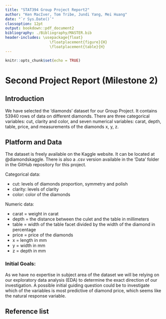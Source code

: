 ```yaml
---
title: "STAT394 Group Project Report2"
author: "Ken MacIver, Tom Tribe, Jundi Yang, Mei Huang"
date: "`r Sys.Date()`"
classoption: 12pt
output: bookdown::pdf_document2
bibliography: ./Bibliography/MASTER.bib
header-includes: \usepackage{float}
                    \floatplacement{figure}{H}
                    \floatplacement{table}{H}
---
```


```r
knitr::opts_chunk$set(echo = TRUE)
```

# Second Project Report (Milestone 2)

## Introduction

We have selected the 'diamonds' dataset for our Group Project. It contains 53940 rows of data on different diamonds. There are three categorical variables: cut, clarity and color, and seven numerical variables: carat, depth, table, price, and measurements of the diamonds x, y, z. 

## Platform and Data

The dataset is freely available on the Kaggle website. It can be located at @diamondskaggle. There is also a .csv version available in the 'Data' folder in the GitHub repository for this project. 

Categorical data:

* cut: levels of diamonds proportion, symmetry and polish
* clarity: levels of clarity
* color: color of the diamonds

Numeric data:

*  carat = weight in carat
*  depth = the distance between the culet and the table in millimeters
*  table = width of the table facet divided by the width of the diamond in percentage
*  price = price of the diamonds
*  x = length in mm
*  y = width in mm
*  z = depth in mm

### Initial Goals:

As we have no expertise in subject area of the dataset we will be relying on our exploratory data analysis (EDA) to determine the exact direction of our investigation. A possible initial guiding question could be to investigate which of the variables is most predictive of diamond price, which seems like the natural response variable.  

## Reference list